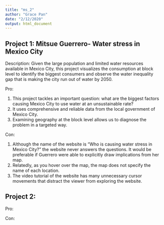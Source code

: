 ```yaml
---
title: "ms_2"
author: "Grace Pan"
date: "2/12/2020"
output: html_document
---
```


## Project 1: Mitsue Guerrero- Water stress in Mexico City

Description: Given the large population and limited water resources available in Mexico City, this project visualizes the consumption at block level to identify the biggest consumers and observe the water inequality gap that is making the city run out of water by 2050.

Pro:

1) This project tackles an important question: what are the biggest factors causing Mexico City to use water at an unsustainable rate? 
2) It uses comprehensive and reliable data from the local government of Mexico City. 
3) Examining geography at the block level allows us to diagnose the problem in a targeted way. 

Con: 

1) Although the name of the website is "Who is causing water stress in Mexico City?" the website never answers the questions. It would be preferable if Guerrero were able to explicitly draw implications from her map. 
2) Relatedly, as you hover over the map, the map does not specify the name of each location. 
3) The video tutorial of the website has many unnecessary cursor movements that distract the viewer from exploring the website. 

## Project 2:

Pro:

Con:

